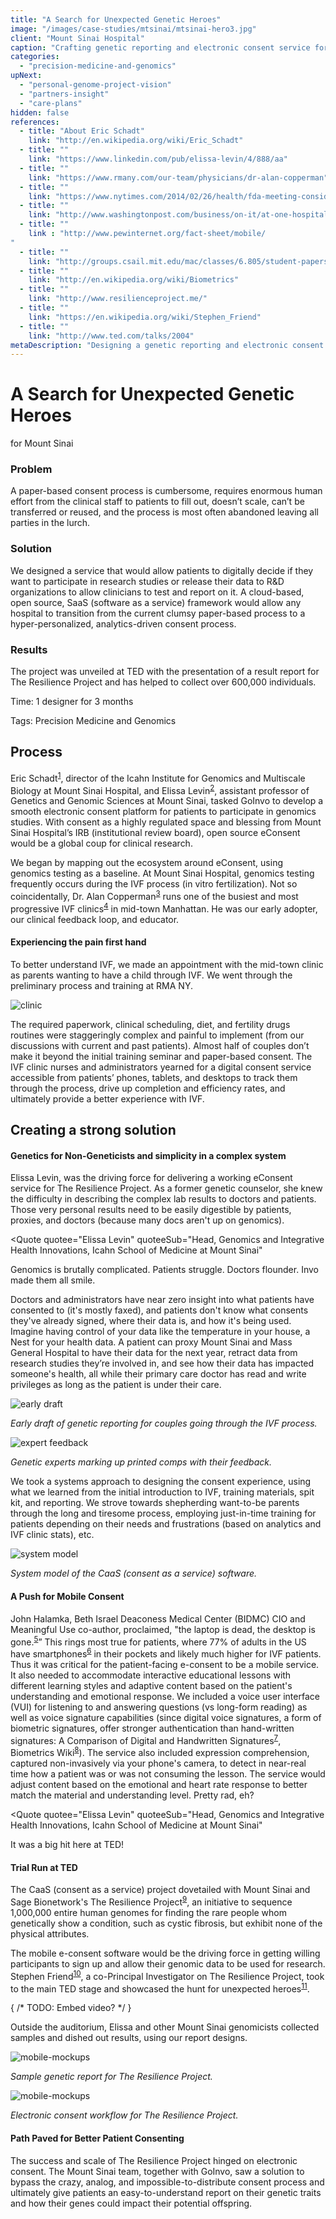 ```yaml
---
title: "A Search for Unexpected Genetic Heroes"
image: "/images/case-studies/mtsinai/mtsinai-hero3.jpg"
client: "Mount Sinai Hospital"
caption: "Crafting genetic reporting and electronic consent service for The Resilience Project, born at TED 2014."
categories:
  - "precision-medicine-and-genomics"
upNext:
  - "personal-genome-project-vision"
  - "partners-insight"
  - "care-plans"
hidden: false
references:
  - title: "About Eric Schadt"
    link: "http://en.wikipedia.org/wiki/Eric_Schadt"
  - title: ""
    link: "https://www.linkedin.com/pub/elissa-levin/4/888/aa"
  - title: ""
    link: "https://www.rmany.com/our-team/physicians/dr-alan-copperman"
  - title: ""
    link: "https://www.nytimes.com/2014/02/26/health/fda-meeting-considers-controversial-fertility-procedure.html?_r=0"
  - title: ""
    link: "http://www.washingtonpost.com/business/on-it/at-one-hospital-iphones-ipads-and-google-glass-become-key-medical-tools/2014/07/13/ce2657b0-0842-11e4-a0dd-f2b22a257353_story.html"
  - title: ""
    link : "http://www.pewinternet.org/fact-sheet/mobile/
"
  - title: ""
    link: "http://groups.csail.mit.edu/mac/classes/6.805/student-papers/fall97-papers/fillingham-sig.html"
  - title: ""
    link: "http://en.wikipedia.org/wiki/Biometrics"
  - title: ""
    link: "http://www.resilienceproject.me/"
  - title: ""
    link: "https://en.wikipedia.org/wiki/Stephen_Friend"
  - title: ""
    link: "http://www.ted.com/talks/2004"
metaDescription: "Designing a genetic reporting and electronic consent platform for Mount Sinai and Sage Bionetworks."
---
```



# A Search for Unexpected Genetic Heroes

for Mount Sinai

### Problem

A paper-based consent process is cumbersome, requires enormous human effort from the clinical staff to patients to fill out, doesn’t scale, can’t be transferred or reused, and the process is most often abandoned leaving all parties in the lurch.

### Solution

We designed a service that would allow patients to digitally decide if they want to participate in research studies or release their data to R&D organizations to allow clinicians to test and report on it. A cloud-based, open source, SaaS (software as a service) framework would allow any hospital to transition from the current clumsy paper-based process to a hyper-personalized, analytics-driven consent process.

### Results

The project was unveiled at TED with the presentation of a result report for The Resilience Project and has helped to collect over 600,000 individuals.

<span class="text--uppercase text--gray text--bold text--spacing text--md">Time:</span> 1 designer for 3 months

<span class="text--uppercase text--gray text--bold text--spacing text--md">Tags:</span> Precision Medicine and Genomics
<Divider />

## Process

Eric Schadt<sup><a href="#references">1</a></sup>, director of the Icahn Institute for Genomics and Multiscale Biology at Mount Sinai Hospital, and Elissa Levin<sup><a href="#references">2</a></sup>, assistant professor of Genetics and Genomic Sciences at Mount Sinai, tasked GoInvo to develop a smooth electronic consent platform for patients to participate in genomics studies. With consent as a highly regulated space and blessing from Mount Sinai Hospital’s IRB (institutional review board), open source eConsent would be a global coup for clinical research.

We began by mapping out the ecosystem around eConsent, using genomics testing as a baseline. At Mount Sinai Hospital, genomics testing frequently occurs during the IVF process (in vitro fertilization). Not so coincidentally, Dr. Alan Copperman<sup><a href="#references">3</a></sup> runs one of the busiest and most progressive IVF clinics<sup><a href="#references">4</a></sup> in mid-town Manhattan. He was our early adopter, our clinical feedback loop, and educator.

#### Experiencing the pain first hand

To better understand IVF, we made an appointment with the mid-town clinic as parents wanting to have a child through IVF. We went through the preliminary process and training at RMA NY.

![clinic](/images/case-studies/mtsinai/mtsinai-clinician2.jpg)

The required paperwork, clinical scheduling, diet, and fertility drugs routines were staggeringly complex and painful to implement (from our discussions with current and past patients). Almost half of couples don’t make it beyond the initial training seminar and paper-based consent. The IVF clinic nurses and administrators yearned for a digital consent service accessible from patients’ phones, tablets, and desktops to track them through the process, drive up completion and efficiency rates, and ultimately provide a better experience with IVF.

<Divider />

## Creating a strong solution

#### Genetics for Non-Geneticists and simplicity in a complex system

Elissa Levin, was the driving force for delivering a working eConsent service for The Resilience Project. As a former genetic counselor, she knew the difficulty in describing the complex lab results to doctors and patients. Those very personal results need to be easily digestible by patients, proxies, and doctors (because many docs aren't up on genomics).

<Quote
  quotee="Elissa Levin"
  quoteeSub="Head, Genomics and Integrative Health Innovations, Icahn School of Medicine at Mount Sinai"
>
  Genomics is brutally complicated. Patients struggle. Doctors flounder. Invo
  made them all smile.
</Quote>

Doctors and administrators have near zero insight into what patients have consented to (it's mostly faxed), and patients don't know what consents they've already signed, where their data is, and how it's being used. Imagine having control of your data like the temperature in your house, a Nest for your health data. A patient can proxy Mount Sinai and Mass General Hospital to have their data for the next year, retract data from research studies they’re involved in, and see how their data has impacted someone's health, all while their primary care doctor has read and write privileges as long as the patient is under their care.

![early draft](/images/case-studies/mtsinai/mtsinai-annotated1.jpg)

_Early draft of genetic reporting for couples going through the IVF process._

![expert feedback](/images/case-studies/mtsinai/mtsinai-annotated2.jpg)

_Genetic experts marking up printed comps with their feedback._

We took a systems approach to designing the consent experience, using what we learned from the initial introduction to IVF, training materials, spit kit, and reporting. We strove towards shepherding want-to-be parents through the long and tiresome process, employing just-in-time training for patients depending on their needs and frustrations (based on analytics and IVF clinic stats), etc.

![system model](/images/case-studies/mtsinai/mtsinai-system.jpg)

_System model of the CaaS (consent as a service) software._

#### A Push for Mobile Consent

John Halamka, Beth Israel Deaconess Medical Center (BIDMC) CIO and Meaningful Use co-author, proclaimed, "the laptop is dead, the desktop is gone.<sup><a href="#references">5</a></sup>” This rings most true for patients, where 77% of adults in the US have smartphones<sup><a href="#references">6</a></sup> in their pockets and likely much higher for IVF patients. Thus it was critical for the patient-facing e-consent to be a mobile service. It also needed to accommodate interactive educational lessons with different learning styles and adaptive content based on the patient's understanding and emotional response. We included a voice user interface (VUI) for listening to and answering questions (vs long-form reading) as well as voice signature capabilities (since digital voice signatures, a form of biometric signatures, offer stronger authentication than hand-written signatures: A Comparison of Digital and Handwritten Signatures<sup><a href="#references">7</a></sup>, Biometrics Wiki<sup><a href="#references">8</a></sup>). The service also included expression comprehension, captured non-invasively via your phone's camera, to detect in near-real time how a patient was or was not consuming the lesson. The service would adjust content based on the emotional and heart rate response to better match the material and understanding level. Pretty rad, eh?

<Quote
  quotee="Elissa Levin"
  quoteeSub="Head, Genomics and Integrative Health Innovations, Icahn School of Medicine at Mount Sinai"
>
  It was a big hit here at TED!
</Quote>

#### Trial Run at TED

The CaaS (consent as a service) project dovetailed with Mount Sinai and Sage Bionetwork's The Resilience Project<sup><a href="#references">9</a></sup>, an initiative to sequence 1,000,000 entire human genomes for finding the rare people whom genetically show a condition, such as cystic fibrosis, but exhibit none of the physical attributes.

The mobile e-consent software would be the driving force in getting willing participants to sign up and allow their genomic data to be used for research. Stephen Friend<sup><a href="#references">10</a></sup>, a co-Principal Investigator on The Resilience Project, took to the main TED stage and showcased the hunt for unexpected heroes<sup><a href="#references">11</a></sup>.

{ /* TODO: Embed video? */ }

Outside the auditorium, Elissa and other Mount Sinai genomicists collected samples and dished out results, using our report designs.

![mobile-mockups](/images/case-studies/mtsinai/mtsinai-report.jpg)

_Sample genetic report for The Resilience Project._

![mobile-mockups](/images/case-studies/mtsinai/mtsinai-mockups.jpg)

_Electronic consent workflow for The Resilience Project._

#### Path Paved for Better Patient Consenting

The success and scale of The Resilience Project hinged on electronic consent. The Mount Sinai team, together with GoInvo, saw a solution to bypass the crazy, analog, and impossible-to-distribute consent process and ultimately give patients an easy-to-understand report on their genetic traits and how their genes could impact their potential offspring.
